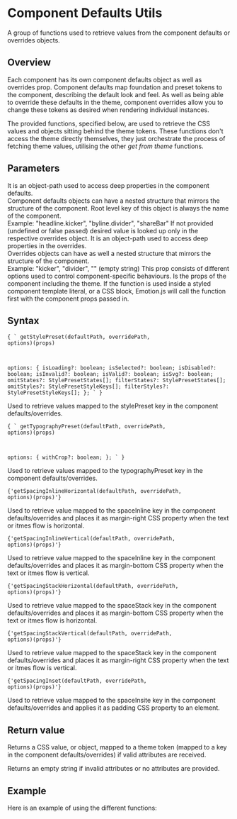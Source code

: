 

# Component Defaults Utils

A group of functions used to retrieve values from the <Link href="/theming/component-defaults">component defaults or overrides objects.</Link>

## Overview

Each component has its own component defaults object as well as overrides prop.
Component defaults map foundation and preset tokens to the component, describing the default look and feel. As well as being able to override these defaults in the theme, component overrides allow you to change these tokens as desired when rendering individual instances.<br/>

The provided functions, specified below, are used to retrieve the CSS values and objects sitting behind the theme tokens. These functions don't access the theme directly themselves, they just orchestrate the process of fetching theme values, utilising the other _get from theme_ functions.

## Parameters

<LegacyBlock marginTop='sizing040'>
  <Prop name='defaultPath' type='string | undefined'>
    It is an object-path used to access deep properties in the component defaults. <br/>
    Component defaults objects can have a nested structure that mirrors the structure of the component. Root level key of this object is always the name of the component. <br/>
    Example: "headline.kicker", "byline.divider", "shareBar"
    If not provided (undefined or false passed) desired value is looked up only in the respective overrides object.
  </Prop>
  <Prop name='overridePath' type='string | false' default='""'>
    It is an object-path used to access deep properties in the overrides. <br/>
    Overrides objects can have as well a nested structure that mirrors the structure of the component. <br/>
    Example: "kicker", "divider", "" (empty string)
  </Prop>
  <Prop name='options' type='Parameters<FromThemeUtil>[2]'>
    This prop consists of different options used to control component-specific behaviours.
  </Prop>
  <Prop name='props' type='Props'>
    Is the props of the component including the theme. If the function is used inside a styled component template literal, or a CSS block, Emotion.js will call the function first with the component props passed in.
  </Prop>
</LegacyBlock>

## Syntax
<Code>{
  `
  getStylePreset(defaultPath, overridePath, options)(props)
  
  options: {
    isLoading?: boolean;
    isSelected?: boolean;
    isDisabled?: boolean;
    isInvalid?: boolean;
    isValid?: boolean;
    isSvg?: boolean;
    omitStates?: StylePresetStates[];
    filterStates?: StylePresetStates[];
    omitStyles?: StylePresetStyleKeys[];
    filterStyles?: StylePresetStyleKeys[];
  };
  `
}</Code>

Used to retrieve values mapped to the stylePreset key in the component defaults/overrides.

<Code>{
  `
  getTypographyPreset(defaultPath, overridePath, options)(props)
  
  options: {
    withCrop?: boolean;
  };
  `
}</Code>

Used to retrieve values mapped to the typographyPreset key in the component defaults/overrides.

<Code>{'getSpacingInlineHorizontal(defaultPath, overridePath, options)(props)'}</Code>

Used to retrieve value mapped to the <Link href="/theming/foundations/spacing">spaceInline</Link> key in the component defaults/overrides 
and places it as margin-right CSS property when the text or itmes flow is horizontal.

<Code>{'getSpacingInlineVertical(defaultPath, overridePath, options)(props)'}</Code>

Used to retrieve value mapped to the <Link href="/theming/foundations/spacing">spaceInline</Link> key in the component defaults/overrides 
and places it as margin-bottom CSS property when the text or itmes flow is vertical.

<Code>{'getSpacingStackHorizontal(defaultPath, overridePath, options)(props)'}</Code>

Used to retrieve value mapped to the <Link href="/theming/foundations/spacing">spaceStack</Link> key in the component defaults/overrides 
and places it as margin-bottom CSS property when the text or itmes flow is horizontal.

<Code>{'getSpacingStackVertical(defaultPath, overridePath, options)(props)'}</Code>

Used to retrieve value mapped to the <Link href="/theming/foundations/spacing">spaceStack</Link> key in the component defaults/overrides 
and places it as margin-right CSS property when the text or itmes flow is vertical.

<Code>{'getSpacingInset(defaultPath, overridePath, options)(props)'}</Code>

Used to retrieve value mapped to the spaceInsite key in the component defaults/overrides 
and applies it as padding CSS property to an element.


## Return value

Returns a CSS value, or object, mapped to a theme token (mapped to a key in the component defaults/overrides) if valid attributes are received.

Returns an empty string if invalid attributes or no attributes are provided.

## Example

Here is an example of using the different functions:

<CodeFromFile path="examples/utils/get-defaults.tsx"/>

